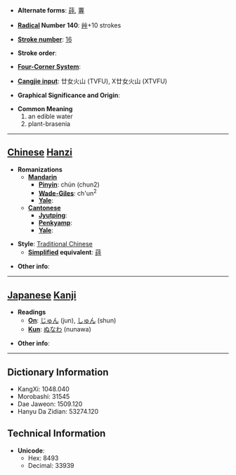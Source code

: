 * '''Alternate forms''': [[莼]], [[蓴]]

* '''[[Wiktionary:Chinese radical index| Radical]] Number 140''': [[Wiktionary:Chinese radical index 艸|艸]]+10 strokes

* '''[[Wiktionary:Chinese total strokes index|Stroke number]]''': [[Wiktionary:Chinese total strokes index 16|16]]

* '''Stroke order''': 

* '''[[Wiktionary:Chinese four corner index|Four-Corner System]]''': 

* '''[[Wiktionary:Chinese Cangjie index|Cangjie input]]''': 廿女火山 (TVFU), X廿女火山 (XTVFU)

* '''Graphical Significance and Origin''': 

* '''Common Meaning'''
*#an edible water
*# plant-brasenia


----

== [[Chinese]] [[Hanzi]] ==

* '''Romanizations'''
** '''[[Mandarin]]'''
*** '''[[Pinyin]]''': chún (chun2)
*** '''[[Wade-Giles]]''': ch'un<sup>2</sup>
*** '''[[Yale]]''': 
** '''[[Cantonese]]'''
*** '''[[Jyutping]]''':
*** '''[[Penkyamp]]''': 
*** '''[[Yale]]''': 

* '''Style''': [[Traditional Chinese]] 
** '''[[Simplified Chinese|Simplified]] equivalent''': [[莼]]

* '''Other info''': 

----

== [[Japanese]] [[Kanji]] ==

* '''Readings'''
** '''[[On]]''': [[じゅん]] (jun), [[しゅん]] (shun)
** '''[[Kun]]''': [[ぬなわ]] (nunawa)

* '''Other info''':  

----

== Dictionary Information ==

* KangXi: 1048.040
* Morobashi: 31545
* Dae Jaweon: 1509.120
* Hanyu Da Zidian: 53274.120

== Technical Information ==

* '''Unicode''':
** Hex: 8493
** Decimal: 33939